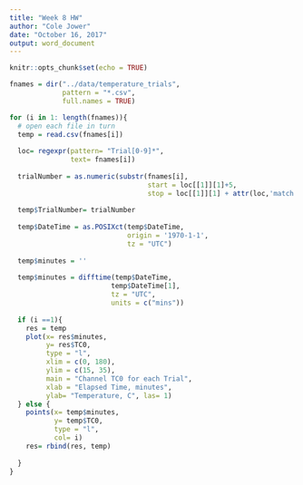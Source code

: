 ```yaml
---
title: "Week 8 HW"
author: "Cole Jower"
date: "October 16, 2017"
output: word_document
---
```


```r
knitr::opts_chunk$set(echo = TRUE)
```

``` r

fnames = dir("../data/temperature_trials",
             pattern = "*.csv", 
             full.names = TRUE)

for (i in 1: length(fnames)){
  # open each file in turn
  temp = read.csv(fnames[i])
  
  loc= regexpr(pattern= "Trial[0-9]*", 
               text= fnames[i])
  
  trialNumber = as.numeric(substr(fnames[i],
                                  start = loc[[1]][1]+5, 
                                  stop = loc[[1]][1] + attr(loc,'match.length')-1))
  
  temp$TrialNumber= trialNumber
  
  temp$DateTime = as.POSIXct(temp$DateTime, 
                             origin = '1970-1-1', 
                             tz = "UTC")
  
  temp$minutes = ''
  
  temp$minutes = difftime(temp$DateTime,
                         temp$DateTime[1],
                         tz = "UTC", 
                         units = c("mins"))
  
  if (i ==1){
    res = temp
    plot(x= res$minutes, 
         y= res$TC0, 
         type = "l", 
         xlim = c(0, 180), 
         ylim = c(15, 35), 
         main = "Channel TC0 for each Trial", 
         xlab = "Elapsed Time, minutes", 
         ylab= "Temperature, C", las= 1) 
  } else {
    points(x= temp$minutes, 
           y= temp$TC0, 
           type = "l", 
           col= i)
    res= rbind(res, temp)
    
  }
}

```